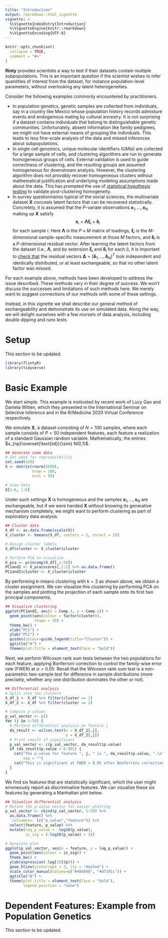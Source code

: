 ```yaml
---
title: "Introduction"
output: rmarkdown::html_vignette
vignette: >
  %\VignetteIndexEntry{Introduction}
  %\VignetteEngine{knitr::rmarkdown}
  %\VignetteEncoding{UTF-8}
---
```


```r
knitr::opts_chunk$set(
  collapse = TRUE,
  comment = "#>"
)
```

**flinty** provides scientists a way to test if their datasets contain multiple subpopulations. This is an important question if the scientist wishes to infer quantities of interest from the dataset, for instance population-level parameters, without overlooking any latent heterogeneities. 

Consider the following examples commonly encountered by practitioners. 

- In population genetics, genetic samples are collected from individuals, say in a country like Mexico whose population history records admixture events and endogamous mating by cultural ancestry. It is not surprising if a dataset contains individuals that belong to distinguishable genetic communities. Unfortunately, absent information like family pedigrees, we might not have external means of grouping the individuals. This leads to less fine-scale analysis of the data and missed inferences about subpopulations. 
- In single cell genomics, unique molecular identifiers (UMIs) are collected for a large sample of cells, and clustering algorithms are run to generate homogeneous groups of cells. External validation is used to guide correctness of clustering, and the resulting groups are assumed homogeneous for downstream analysis. However, the clustering algorithm does not *provably* recover homogeneous clusters without mathematical justification and underlying modeling assumptions made about the data. This has prompted the use of [statistical hypothesis testing](https://doi.org/10.1080/01621459.2020.1833888) to validate post-clustering homogeneity.      
- In survey questionnaires typical of the social sciences, the multivariate dataset $\mathbf{X}$ conceals latent factors that can be recovered statistically. Concretely, it is assumed that the $P$-variate observations $\mathbf{x}_1,\ldots,\mathbf{x}_N$ making up $\mathbf{X}$ satisfy 
$$\mathbf{x}_i = \mathbf{\Lambda}\boldsymbol{\xi}_i + \boldsymbol{\delta}_i$$
for each sample $i$. Here $\mathbf{\Lambda}$ is the $P\times M$ matrix of loadings, $\boldsymbol{\xi}_i$ is the $M$-dimensional sample-specific measurement at those $M$ factors, and $\boldsymbol{\delta}_i$ is a $P$-dimensional residual vector. After learning the latent factors from the dataset (i.e., $\mathbf{\Lambda}$, and by extension $\boldsymbol{\xi}_i$ and $\boldsymbol{\delta}_i$ for each $i$), it is important to [check that](https://doi.org/10.1207/S15327906MBR3801_5) the residual vectors $\mathbf{\Delta}=[\boldsymbol{\delta}_1,\ldots,\boldsymbol{\delta}_N]^T$ look independent and identically distributed, or at least exchangeable, so that no other latent factor was missed.         

For each example above, methods have been developed to address the issue described. These methods vary in their degree of success. We won't discuss the successes and limitations of such methods here. We merely want to suggest connections of our methods with some of these settings. 

Instead, in this vignette we shall describe our general method of exchangeability and demonstrate its use on simulated data. Along the way, we will delight ourselves with a few morsels of data analysis, including *double dipping* and *runs tests*.

# Setup

This section to be updated. 

```r
library(flintyR)
library(tidyverse)
```

# Basic Example

We start simple. This example is motivated by recent work of Lucy Gao and Daniela Witten, which they presented in the International Seminar on Selective Inference and in the R/Medicine 2020 Virtual Conference respectively.

We simulate $\mathbf{X}$, a dataset consisting of $N=100$ samples, where each sample consists of $P=50$ independent features, each feature a realization of a standard Gaussian random variable. Mathematically, the entries $x_{np}\overset{\text{iid}}{\sim} N(0,1)$. 

```r
## Generate some data
# Set seed for reproducibility
set.seed(420)
X <- matrix(rnorm(5000),
            nrow = 100,
            ncol = 50)

# View data 
X[1:6, 1:6]
```

Under such settings $\mathbf{X}$ is homogeneous and the samples $\mathbf{x}_1,\ldots,\mathbf{x}_N$ are exchangeable, but if we were handed $\mathbf{X}$ without knowing its generative mechanism completely, we might want to perform clustering as part of exploratory data analysis. 

```r
## Cluster data
X_df <- as.data.frame(scale(X))
X_cluster <- kmeans(X_df, centers = 2, nstart = 25)

# Assign cluster labels
X_df$cluster <- X_cluster$cluster

# Perform PCA to visualize
X_pca <- princomp(X_df[,1:50])
PC1and2 <- X_pca$scores[,1:2] %>% as.data.frame()
PC1and2$cluster <- X_cluster$cluster 
```

By performing $k$-means clustering with $k=2$ as shown above, we obtain a cluster assignment. We can visualize this clustering by performing PCA on the samples and plotting the projection of each sample onto its first two principal components. 

```r
## Visualize clustering
ggplot(PC1and2, aes(x = Comp.1, y = Comp.2)) +
  geom_point(aes(colour = factor(cluster)),
             shape = 10) +
  theme_bw() +
  xlab("PC1") +
  ylab("PC2") +
  guides(colour=guide_legend(title="Cluster")) +
  ggtitle("A") +
  theme(plot.title = element_text(face = "bold"))
```

Next, we perform Wilcoxon rank sum tests between the two populations for each feature, applying Bonferroni correction to control the family-wise error rate (FWER) at $\alpha=0.05$. Recall that the Wilcoxon rank sum test is a non-parametric two-sample test for difference in sample distributions (more precisely, whether any one distribution dominates the other or not). 

```r
## Differential analysis
# Split into two clusters 
X_df_1 <- X_df %>% filter(cluster == 1) 
X_df_2 <- X_df %>% filter(cluster == 2) 

# Compute p-values
p_val_vector <- c()
for (j in 1:50) {
  # Perform differential analysis on feature j
  da_result <- wilcox.test(x = X_df_1[,j], 
                           y = X_df_2[,j])
  # Print result if significant
  p_val_vector <- c(p_val_vector, da_result$p.value)
  if (da_result$p.value < 0.001) {
    cat("The p-value for feature ", j, " is ", da_result$p.value, ".\n", 
        sep = "")
    cat("This is significant at FWER = 0.05 after Bonferroni correction.\n")
  }
}
```

We find six features that are statistically significant, which the user might erroneously report as discriminative features. We can visualize these six features by generating a Manhattan plot below.

```r
## Visualize differential analysis
# Mutate the p-value vector for easier plotting
p_val_vector <- cbind(p_val_vector, 1:50) %>% 
  as.data.frame() %>%
  `colnames<-`(c("p_value","feature")) %>% 
  select(feature, p_value) %>%
  mutate(log_p_value = -log10(p_value),
         is_sig = (-log10(p_value) > 3)) 

# Generate plot
ggplot(p_val_vector, aes(x = feature, y = log_p_value)) +
  geom_point(aes(colour = is_sig)) +
  theme_bw() +
  ylab(expression(-log[10](p))) +
  geom_hline(yintercept = 3, lty = "dashed") +
  scale_color_manual(values=c("#404040", "#d7191c")) + 
  ggtitle("B") +
  theme(plot.title = element_text(face = "bold"),
        legend.position = "none")
```

# Dependent Features: Example from Population Genetics

This section to be updated. 

